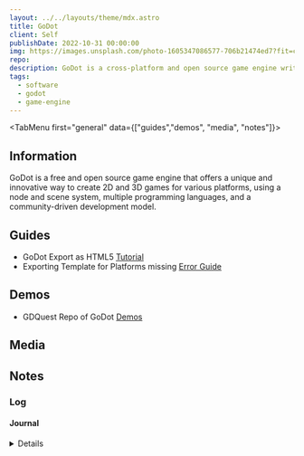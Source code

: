 ```yaml
---
layout: ../../layouts/theme/mdx.astro
title: GoDot
client: Self
publishDate: 2022-10-31 00:00:00
img: https://images.unsplash.com/photo-1605347086577-706b21474ed7?fit=crop&w=1400&h=700&q=75
repo:
description: GoDot is a cross-platform and open source game engine written in GDScript, C# and C++. 
tags:
  - software
  - godot
  - game-engine
---
```



<TabMenu first="general" data={["guides","demos", "media", "notes"]}>

<TabData tail="block" data="general">

## Information

GoDot is a free and open source game engine that offers a unique and innovative way to create 2D and 3D games for various platforms, using a node and scene system, multiple programming languages, and a community-driven development model.

</TabData>

<TabData data="guides">

## Guides

- GoDot Export as HTML5 [Tutorial](https://docs.godotengine.org/en/stable/tutorials/export/exporting_for_web.html)
- Exporting Template for Platforms missing [Error Guide](https://godotengine.org/qa/65015/export-templates-for-this-platform-are-missing)

</TabData>

<TabData data="demos">

## Demos

- GDQuest Repo of GoDot [Demos](https://github.com/GDQuest/godot-demos)

</TabData>

<TabData data="media">

## Media

</TabData>

<TabData data="notes">

## Notes

### Log

#### Journal

<Details data="2023-04-16">Updated GoDot with tabs. </Details>

</TabData>
</TabMenu>
